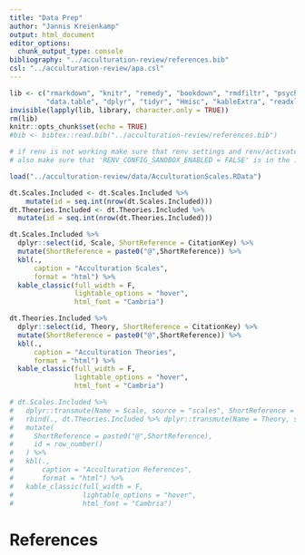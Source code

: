 ```yaml
---
title: "Data Prep"
author: "Jannis Kreienkamp"
output: html_document
editor_options: 
  chunk_output_type: console
bibliography: "../acculturation-review/references.bib"
csl: "../acculturation-review/apa.csl"
---
```


```r
lib <- c("rmarkdown", "knitr", "remedy", "bookdown", "rmdfiltr", "psych", "janitor", "bibtex",
         "data.table", "dplyr", "tidyr", "Hmisc", "kableExtra", "readxl", "stringr", "reshape2")
invisible(lapply(lib, library, character.only = TRUE))  
rm(lib)  
knitr::opts_chunk$set(echo = TRUE)
#bib <- bibtex::read.bib("../acculturation-review/references.bib")

# if renv is not working make sure that renv settings and renv/activate.R are set up correctly
# also make sure that 'RENV_CONFIG_SANDBOX_ENABLED = FALSE' is in the .Renviron file.
```

```r
load("../acculturation-review/data/AcculturationScales.RData")

dt.Scales.Included <- dt.Scales.Included %>%
    mutate(id = seq.int(nrow(dt.Scales.Included)))
dt.Theories.Included <- dt.Theories.Included %>%
  mutate(id = seq.int(nrow(dt.Theories.Included)))
```

```r
dt.Scales.Included %>%
  dplyr::select(id, Scale, ShortReference = CitationKey) %>%
  mutate(ShortReference = paste0("@",ShortReference)) %>%
  kbl(., 
      caption = "Acculturation Scales",
      format = "html") %>%
  kable_classic(full_width = F, 
                lightable_options = "hover", 
                html_font = "Cambria")
```

```r
dt.Theories.Included %>%
  dplyr::select(id, Theory, ShortReference = CitationKey) %>%
  mutate(ShortReference = paste0("@",ShortReference)) %>%
  kbl(., 
      caption = "Acculturation Theories",
      format = "html") %>%
  kable_classic(full_width = F, 
                lightable_options = "hover", 
                html_font = "Cambria")
```

```r
# dt.Scales.Included %>%
#   dplyr::transmute(Name = Scale, source = "scales", ShortReference = CitationKey) %>%
#   rbind(., dt.Theories.Included %>% dplyr::transmute(Name = Theory, source = "theory", ShortReference = CitationKey)) %>%
#   mutate(
#     ShortReference = paste0("@",ShortReference),
#     id = row_number()
#   ) %>%
#   kbl(., 
#       caption = "Acculturation References",
#       format = "html") %>%
#   kable_classic(full_width = F, 
#                 lightable_options = "hover", 
#                 html_font = "Cambria")
```

# References  
